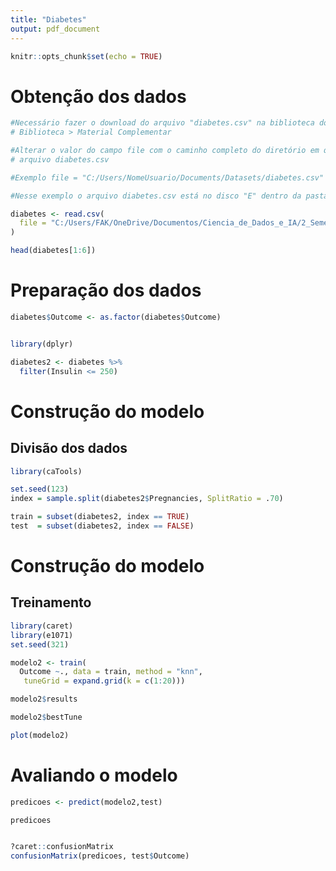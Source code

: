 ---
title: "Diabetes"
output: pdf_document
---

```{r setup, include=FALSE}
knitr::opts_chunk$set(echo = TRUE)
```

# Obtenção dos dados
```{r eval=FALSE, include=FALSE}
#Necessário fazer o download do arquivo "diabetes.csv" na biblioteca do curso que esta em:
# Biblioteca > Material Complementar

#Alterar o valor do campo file com o caminho completo do diretório em que se encontra o
# arquivo diabetes.csv

#Exemplo file = "C:/Users/NomeUsuario/Documents/Datasets/diabetes.csv"

#Nesse exemplo o arquivo diabetes.csv está no disco "E" dentro da pasta Datasets
```

```{r}

diabetes <- read.csv(
  file = "C:/Users/FAK/OneDrive/Documentos/Ciencia_de_Dados_e_IA/2_Semestre/R/diabetes.csv"
)

head(diabetes[1:6])

```

# Preparação dos dados

```{r message=FALSE, warning=FALSE}

diabetes$Outcome <- as.factor(diabetes$Outcome)


library(dplyr)

diabetes2 <- diabetes %>%
  filter(Insulin <= 250)

```

# Construção do modelo
## Divisão dos dados
```{r message=FALSE, warning=FALSE, paged.print=TRUE}
library(caTools)

set.seed(123)
index = sample.split(diabetes2$Pregnancies, SplitRatio = .70)

train = subset(diabetes2, index == TRUE)
test  = subset(diabetes2, index == FALSE)
```

# Construção do modelo
## Treinamento
```{r message=FALSE, warning=FALSE}
library(caret)
library(e1071)
set.seed(321)

modelo2 <- train(
  Outcome ~., data = train, method = "knn",
   tuneGrid = expand.grid(k = c(1:20)))

modelo2$results

modelo2$bestTune

plot(modelo2)
```

# Avaliando o modelo
```{r message=FALSE, warning=FALSE}

predicoes <- predict(modelo2,test)

predicoes


?caret::confusionMatrix
confusionMatrix(predicoes, test$Outcome)
```

